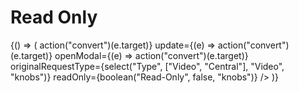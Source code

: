 


<Meta
  title="Hearings/Components/Hearing Details/Hearing Type Dropdown"
  component={HearingTypeDropdown}
/>

# Read Only

<Preview>
  <Story name="Normal">
    {() => (
      <HearingTypeDropdown
        convertHearing={(e) => action("convert")(e.target)}
        update={(e) => action("convert")(e.target)}
        openModal={(e) => action("convert")(e.target)}
        originalRequestType={select("Type", ["Video", "Central"], "Video", "knobs")}
        readOnly={boolean("Read-Only", false, "knobs")}
      />
    )}
  </Story>
</Preview>

<Props of={HearingTypeDropdown} />
